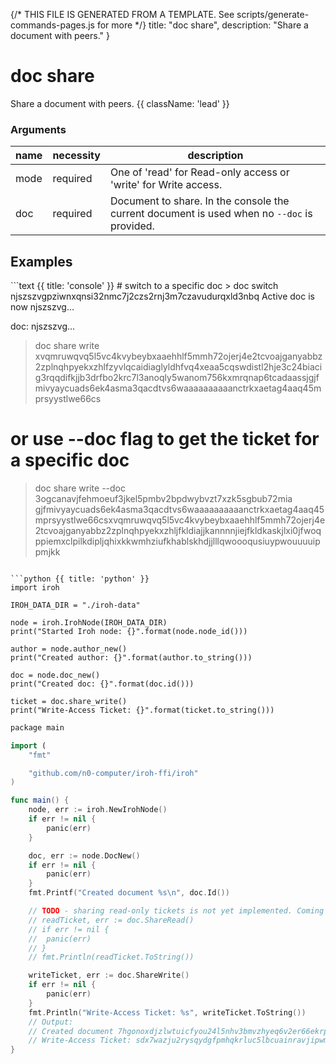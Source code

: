 {/* THIS FILE IS GENERATED FROM A TEMPLATE. See scripts/generate-commands-pages.js for more */}
    title: "doc share",
    description: "Share a document with peers."
}

<div className='not-prose mb-5'>
    <Breadcrumbs pages={[
        { name: 'Commands', href: '/docs/commands', current: false },
        { name: 'doc share', href: '/docs/commands/doc-share', current: true },
    ]} />
</div>

# doc share

Share a document with peers. {{ className: 'lead' }}


### Arguments

| name | necessity | description |
| ---- | --------- | ----------- |
| mode  | required | One of &#39;read&#39; for Read-only access or &#39;write&#39; for Write access. |
| doc  | required | Document to share. In the console the current document is used when no `--doc` is provided. |



## Examples

<CodeGroup title="doc share">
```text {{ title: 'console' }}
# switch to a specific doc
> doc switch njszszvgpziwnxqnsi32nmc7j2czs2rnj3m7czavudurqxld3nbq
Active doc is now njszszvg…

doc: njszszvg…

> doc share write
xvqmruwqvq5l5vc4kvybeybxaaehhlf5mmh72ojerj4e2tcvoajganyabbz2zplnqhpyekxzhlfzyvlqcaidiaglyldhfvq4xeaa5cqswdistl2hje3c24biacig3rqqdifkjjb3drfbo2krc7l3anoqly5wanom756kxmrqnap6tcadaassjgjfmivyaycuads6ek4asma3qacdtvs6waaaaaaaaaanctrkxaetag4aaq45mprsyystlwe66cs

# or use --doc flag to get the ticket for a specific doc
> doc share write --doc 3ogcanavjfehmoeuf3jkel5pmbv2bpdwybvzt7xzk5sgbub72mia
gjfmivyaycuads6ek4asma3qacdtvs6waaaaaaaaaanctrkxaetag4aaq45mprsyystlwe66csxvqmruwqvq5l5vc4kvybeybxaaehhlf5mmh72ojerj4e2tcvoajganyabbz2zplnqhpyekxzhljfkldiajjkannnnjiejfkldkaskjlxi0jfwoqppiemxclpilkdipljqhixkkwmhziufkhablskhdjjlllqwoooqusiuypwouuuuippmjkk
  
```

```python {{ title: 'python' }}
import iroh

IROH_DATA_DIR = "./iroh-data"

node = iroh.IrohNode(IROH_DATA_DIR)
print("Started Iroh node: {}".format(node.node_id()))

author = node.author_new()
print("Created author: {}".format(author.to_string()))

doc = node.doc_new()
print("Created doc: {}".format(doc.id()))

ticket = doc.share_write()
print("Write-Access Ticket: {}".format(ticket.to_string()))
```

```swift {{ title: 'go' }}
package main

import (
	"fmt"

	"github.com/n0-computer/iroh-ffi/iroh"
)

func main() {
	node, err := iroh.NewIrohNode()
	if err != nil {
		panic(err)
	}

	doc, err := node.DocNew()
	if err != nil {
		panic(err)
	}
	fmt.Printf("Created document %s\n", doc.Id())

	// TODO - sharing read-only tickets is not yet implemented. Coming soon!
	// readTicket, err := doc.ShareRead()
	// if err != nil {
	// 	panic(err)
	// }
	// fmt.Println(readTicket.ToString())

	writeTicket, err := doc.ShareWrite()
	if err != nil {
		panic(err)
	}
	fmt.Println("Write-Access Ticket: %s", writeTicket.ToString())
	// Output:
	// Created document 7hgonoxdjzlwtuicfyou24l5nhv3bmvzhyeq6v2er66ekrpvhotq
	// Write-Access Ticket: sdx7wazju2rysqydgfpmhqkrluc5lbcuainravjipwmbl7r3k3uqcigncyopdcnooufnteu5vuatpzhoqrml35ifgyuozr6kwhjiz4jxyaaqcbiajbmsainmsmbqcjqaibavg5hiaaaaaaaaaaabad47sebqbqfiiqzkzeydadakqrckvsjqgajgabaecu3u5aaaaaaaaaaaaeagt6iqg
}

```


</CodeGroup>
